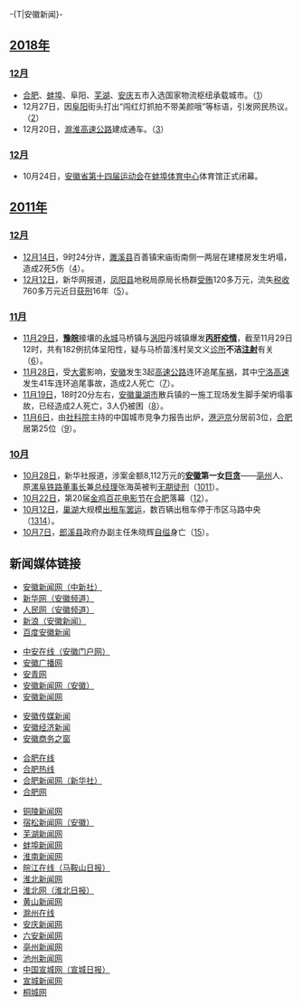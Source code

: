 {{historical}}
-{T|安徽新闻}-
{{Portal:安徽新闻动态/Header}}
{{TOCright}}

==[[2018年中國|2018年]]==
===[[2018年12月中国|12月]]===
*[[合肥|合肥]]、[[蚌埠|蚌埠]]、阜阳、[[芜湖|芜湖]]、[[安庆|安庆]]五市入选国家物流枢纽承载城市。（[http://ah.anhuinews.com/system/2018/12/29/008045103.shtml]）
*12月27日，因[[阜阳|阜阳]]街头打出“闯红灯抓拍不带美颜哦”等标语，引发网民热议。（[http://ah.anhuinews.com/system/2018/12/29/008045147.shtml]）
*12月20日，[[滁淮高速公路|滁淮高速公路]]建成通车。（[http://www.ahwang.cn/anhui/20181221/1840280.shtml]）

===[[2018年10月中国|12月]]===
*10月24日，[[安徽省第十四届运动会|安徽省第十四届运动会]]在[[蚌埠体育中心|蚌埠体育中心]]体育馆正式闭幕。

==[[2011年中國|2011年]]==
===[[中国2011年12月|12月]]===
* [[12月14日|12月14日]]，9时24分许，[[濉溪县|濉溪县]]百善镇宋庙街南侧一两层在建楼房发生坍塌，造成2死5伤（[http://news.china.com.cn/local/2011-12/14/content_24152988.htm]）。
* [[12月12日|12月12日]]，新华网报道，[[凤阳县|凤阳县]]地税局原局长杨群[[受贿|受贿]]120多万元，流失[[税收|税收]]760多万元近日[[有期徒刑|获刑]]16年（[http://news.xinhuanet.com/legal/2011-12/12/c_111237358.htm]）。

===[[中国2011年11月|11月]]===
* [[11月29日|11月29日]]，'''[[河南省|豫]][[安徽省|皖]]'''接壤的[[永城市|永城]]马桥镇与[[涡阳县|涡阳]]丹城镇爆发'''[[丙型肝炎|丙肝]][[疫情|疫情]]'''，截至11月29日12时，共有182例抗体呈阳性，疑与马桥苗浅村吴文义[[诊所|诊所]]'''不洁[[静脉注射|注射]]'''有关（[http://news.sohu.com/20111201/n327491836.shtml]）。
* [[11月28日|11月28日]]，受[[雾|大雾]]影响，[[安徽省|安徽]]发生3起[[高速公路|高速公路]]连环追尾[[车祸|车祸]]，其中[[宁洛高速公路|宁洛高速]]发生41车连环追尾事故，造成2人死亡（[http://www.chinanews.com/sh/2011/11-28/3490936.shtml]）。
* [[11月19日|11月19日]]，18时20分左右，[[安徽省|安徽]][[巢湖市|巢湖市]]散兵镇的一施工现场发生脚手架坍塌事故，已经造成2人死亡，3人仍被困（[http://news.cn.yahoo.com/ypen/20111120/709527.html]）。
* [[11月6日|11月6日]]，由[[中国社会科学院|社科院]]主持的中国城市竞争力报告出炉，[[香港|港]][[上海市|沪]][[北京市|京]]分居前3位，[[合肥市|合肥]]居第25位（[http://www.cnstock.com/index/gdbb/201105/1291337.htm]）。

===[[中國2011年10月|10月]]===
* [[10月28日|10月28日]]，新华社报道，涉案金额8,112万元的'''[[安徽省|安徽]]第一女[[贪官|巨贪]]'''——[[亳州市|亳州]]人、原[[漯阜铁路|漯阜铁路]][[董事长|董事长]]兼[[总经理|总经理]]张海英被判[[无期徒刑|无期徒刑]]（[http://epaper.jinghua.cn/html/2011-10/29/content_724335.htm][http://newspaper.jfdaily.com/xwwb/html/2011-10/29/content_683523.htm]）。
* [[10月22日|10月22日]]，第20届[[中国金鸡百花电影节|金鸡百花电影节]]在[[合肥市|合肥]]落幕（[http://news.xinhuanet.com/2011-10/22/c_122187544.htm]）。
* [[10月12日|10月12日]]，[[巢湖市|巢湖]]大规模[[出租车|出租车]][[罷工|罢运]]，数百辆出租车停于市区马路中央（[http://www.sinovision.net/index.php?module=news&act=details&col_id=3&news_id=189000&articlepage=2][http://finance.icxo.com/htmlnews/2011/10/13/1438503.htm]）。
* [[10月7日|10月7日]]，[[郎溪县|郎溪县]]政府办副主任朱晓辉[[缢死|自缢]]身亡（[http://news.xinhuanet.com/local/2011-10/09/c_122132489.htm]）。

== 新闻媒体链接 ==
* [http://www.ah.chinanews.com.cn/ 安徽新闻网（中新社）]
* [http://www.ah.xinhuanet.com/ 新华网（安徽频道）]
* [http://ah.people.com.cn/ 人民网（安徽频道）]
* [http://news.sina.com.cn/area/ah.shtml 新浪（安徽新闻）]
* [http://tag.news.baidu.com/t/984/847,b0b2bbd5.html?from=all 百度安徽新闻]

* [http://ah.anhuinews.com/ 中安在线（安徽门户网）]
* [http://www.ahradio.com.cn/am936/index.shtml 安徽广播网]
* [http://www.anhui.cc/ 安青网]
* [http://www.ahnews.org 安徽新闻网（安徽）]
* [http://www.ahnet.com.cn/ 安徽新闻网]

* [http://www.mediaxinan.com/snxw/node_704.htm 安徽传媒新闻]
* [http://www.ahenews.com.cn/ 安徽经济新闻]
* [http://anhui.mofcom.gov.cn/ 安徽商务之窗]

* [http://news.hf365.com/ahxw/index.shtml 合肥在线]
* [http://news.hefei.cc/L/8.shtml 合肥热线]
* [http://www.ah.xinhuanet.com/hfnews/ 合肥新闻网（新华社）]
* [http://www.hefeif.com.cn/new/ 合肥网]

* [http://www.tlnews.cn/xwzx/wjxw/index.html 铜陵新闻网]
* [http://www.ahssnews.com/ 宿松新闻网（安徽）]
* [http://www.wuhunews.cn/ 芜湖新闻网]
* [http://www.bbnews.cn/ 蚌埠新闻网]
* [http://www.hngd.gov.cn/ 淮南新闻网]
* [http://www.wjol.net.cn/ 皖江在线（马鞍山日报）]
* [http://hbnews.net/xwsq/index.shtml 淮北新闻网]
* [http://www.cnhbw.net/ 淮北网（淮北日报）]
* [http://www.newshs.com/ 黄山新闻网]
* [http://www.chuzhou.cn/ 滁州在线]
* [http://www.aqnews.com.cn/ 安庆新闻网]
* [http://www.luaninfo.com/ 六安新闻网]
* [http://www.bozhou.cn/news/ 亳州新闻网]
* [http://www.chiznews.com/index.htm 池州新闻网]
* [http://www.xuanwww.com/ 中国宣城网（宣城日报）]
* [http://www.newsxc.com/Index.html 宣城新闻网]
* [http://www.itongcheng.com/news 桐城网]